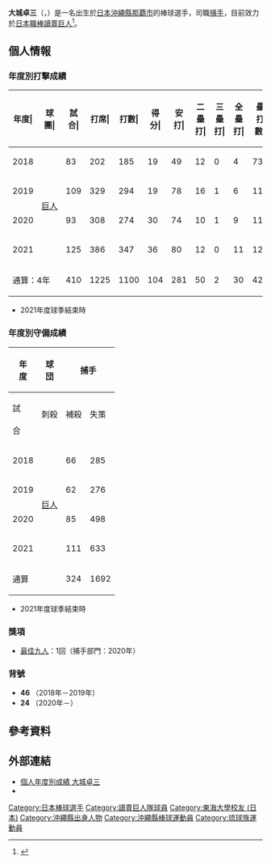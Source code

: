 {{Refimprove|time=2020-11-27T12:06:03+00:00}}
{{Infobox NPB player|
|name=大城卓三|
|image=Giants_ohshiro46.jpg|
|width=300|
|position=捕手|
|team=讀賣巨人|
|number=24|
|bats=左|
|throws=右|
|birthdate={{birth_date_and_age|1993|2|11|mf=y}}|
|birthplace={{JPN}}[[沖繩縣|沖繩縣]][[那覇市|那覇市]]|
|debutdate=3月30日
|debutyear=2018年
|debutteam=讀賣巨人
|statyear=2021年球季
|stat1label=打擊率
|stat1value=0.255
|stat2label=全壘打
|stat2value=30
|stat3label=打點
|stat3value=125
|stat4label=盜壘
|stat4value=1
|teams=<nowiki></nowiki>
* 東海大學附屬相模高等學校
* [[東海大學_(日本)|東海大學]]
* NTT西日本
* [[讀賣巨人|讀賣巨人]]（2018年－）
}}

'''大城卓三'''（{{jpn|j=大城 卓三|hg=おおしろ たくみ|rm=Ohshiro Takumi}}，{{bd|1993年|2月11日|catIdx=Ohshiro, Takumi}}）是一名出生於[[日本|日本]][[沖繩縣|沖繩縣]][[那覇市|那覇市]]的棒球選手，司職[[捕手|捕手]]，目前效力於[[日本職棒|日本職棒]][[讀賣巨人|讀賣巨人]]<ref>{{cite web|url=https://www.sanspo.com/baseball/news/20171120/gia17112018180007-n1.html|title=巨人、Ｄ３位のＮＴＴ西日本・大城と合意　育成含む全選手の入団決定|publisher=sanspo|date=2017-11-20|access-date=2020-11-03|archive-date=2020-11-10|archive-url=https://web.archive.org/web/20201110082045/https://www.sanspo.com/baseball/news/20171120/gia17112018180007-n1.html|dead-url=no}}</ref>。

== 個人情報 ==
=== 年度別打擊成績 ===
{| class="wikitable" style="text-align:right; font-size:small"
|-bgcolor="#efefef"
!年度|!!球團|!!試合|!!打席|!!打數|!!得分|!!安打|!!二<br>壘<br>打|!!三<br>壘<br>打|!!全<br>壘<br>打|!!壘<br>打<br>數|!!打點|!!盜壘|!!盜<br>壘<br>刺|!!觸擊|!!犧<br>牲<br>打|!!保送|!!敬遠|!!觸身|!!三振|!!雙殺|!!打<br>擊<br>率|!!上<br>壘<br>率|!!長<br>打<br>率|!!OPS
|-
|style="text-align: center;"|2018
|rowspan="4" style="text-align: center; white-space:nowrap;"|[[讀賣巨人|巨人]]
|83||202||185||19||49||12||0||4||73||17||0||1||2||0||15||3||0||46||3||.265||.320||.395||.715
|-
|style="text-align: center;"|2019
|109||329||294||19||78||16||1||6||114||30||0||1||5||1||25||0||4||80||7||.265||.330||.388||.718
|-
|style="text-align: center;"|2020
|93||308||274||30||74||10||1||9||113||41||1||0||1||3||30||6||0||82||1||.270||.339||.412||.751
|-
|style="text-align:center;"|2021
|125||386||347||36||80||12||0||11||125||37||0||0||3||1||33||4||2||80||11||.231||.300||.360||.660
|-
!colspan="2"|通算：4年
|410||1225||1100||104||281||50||2||30||425||125||1||2||11||5||103||13||6||288||22||.255||.321||.386||.708
|}
* 2021年度球季結束時

=== 年度別守備成績 ===
{| class="wikitable" style="text-align: right; font-size: small; border-collapse:collapse; padding: 1px;"
!rowspan="2"|年<br />度!!rowspan="2"|球<br />団!!colspan="11"|捕手!!colspan="6"|一壘
|-style="line-height:1.25em; text-align:center;"
!試<br /><br />合!!刺殺<br /><br />!!補殺<br /><br />!!失策<br /><br />!!併殺<br /><br />!!守備率<br />備<br />率!!捕逸<br /><br />!!企<br />圖<br />数!!許<br />盗<br />塁!!盗壘刺<br /><br />!!盗壘阻止率|<br /><br />!!試<br /><br />合!!刺<br /><br />殺!!補<br /><br />殺!!失<br /><br />策!!併<br /><br />殺!!守<br />備<br />率
|-
|style="text-align:center;"|2018
|rowspan="4" style="text-align: center; white-space:nowrap;"|[[讀賣巨人|巨人]]
|66||285||19||3||1||.990||2||34||28||6||.176||colspan="6" style="text-align:center;"|-
|-
|style="text-align:center;"|2019
|62||276||21||2||1||.993||2||29||24||5||.172||46||251||17||1||24||.996
|-
|style="text-align:center;"|2020
|85||498||48||2||5||.996||2||47||31||16||.340||5||33||0||0||3||1.000
|-
|style="text-align:center;"|2021
|111||633||60||1||9||'''.999'''||2||47||26||21||'''.447'''||10||53||4||1||7||.983
|-
!colspan="2"|通算
|324||1692||148||8||16||.996||8||157||109||48||.306||61||337||21||2||34||.994
|}
* 2021年度球季結束時

=== 獎項 ===
* [[最佳九人|最佳九人]]：1回（捕手部門：2020年）

=== 背號 ===
* '''46''' （2018年－2019年）
* '''24''' （2020年－）

== 參考資料 ==
{{reflist}}

== 外部連結 ==
* [https://npb.jp/bis/players/21325136.html 個人年度別成績 大城卓三] {{Wayback|url=https://npb.jp/bis/players/21325136.html |date=20201129202523 }} {{ja icon}}
* {{Baseballstats|brm=kuriha000ryo}}

{{讀賣巨人球團球員名單}}
{{中央聯盟最佳九人 (捕手)}}
{{DEFAULTSORT:Ohshiro, Takumi}}
[[Category:日本棒球選手|Category:日本棒球選手]]
[[Category:讀賣巨人隊球員|Category:讀賣巨人隊球員]]
[[Category:東海大學校友_(日本)|Category:東海大學校友 (日本)]]
[[Category:沖繩縣出身人物|Category:沖繩縣出身人物]]
[[Category:沖繩縣棒球運動員|Category:沖繩縣棒球運動員]]
[[Category:琉球族運動員|Category:琉球族運動員]]